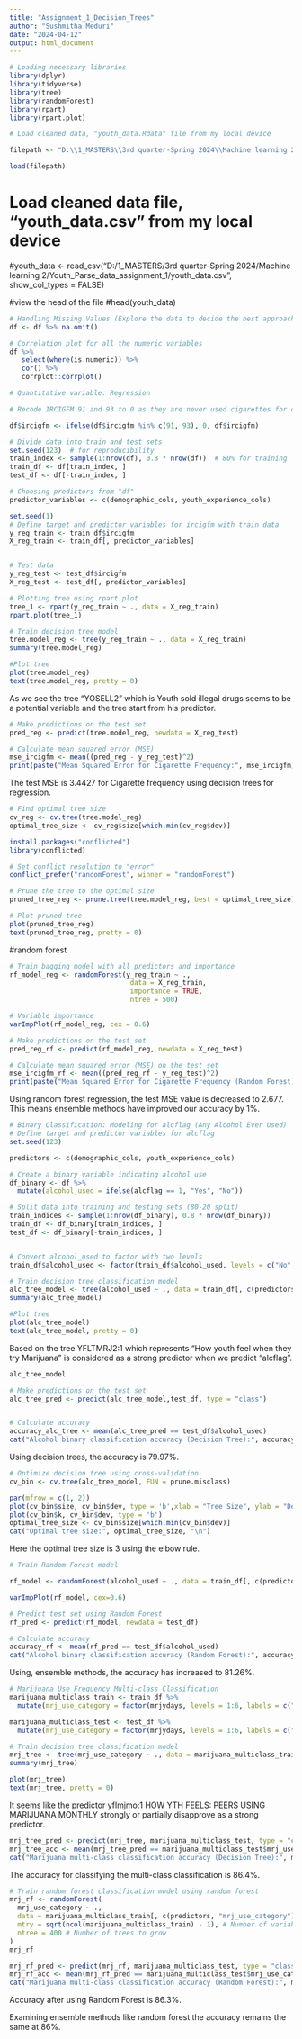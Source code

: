 ---
title: "Assignment_1_Decision_Trees"
author: "Sushmitha Meduri"
date: "2024-04-12"
output: html_document
---

```{r}
# Loading necessary libraries
library(dplyr)
library(tidyverse)
library(tree)
library(randomForest)
library(rpart)
library(rpart.plot)
```

```{r}
# Load cleaned data, "youth_data.Rdata" file from my local device

filepath <- "D:\\1_MASTERS\\3rd quarter-Spring 2024\\Machine learning 2\\Youth_Parse_data_assignment_1\\youth_data.Rdata"

load(filepath)
```

# Load cleaned data file, "youth_data.csv" from my local device

#youth_data <- read_csv("D:/1_MASTERS/3rd quarter-Spring 2024/Machine learning 2/Youth_Parse_data_assignment_1/youth_data.csv", show_col_types = FALSE)

#view the head of the file
#head(youth_data)

```{r}
# Handling Missing Values (Explore the data to decide the best approach)**
df <- df %>% na.omit()
```


```{r}
# Correlation plot for all the numeric variables
df %>% 
   select(where(is.numeric)) %>% 
   cor() %>% 
   corrplot::corrplot() 
```
```{r}
# Quantitative variable: Regression

# Recode IRCIGFM 91 and 93 to 0 as they are never used cigarettes for convince as the data is just for 1 year, both of the code represet non-usage of cigarette.

df$ircigfm <- ifelse(df$ircigfm %in% c(91, 93), 0, df$ircigfm)
```

```{r}
# Divide data into train and test sets
set.seed(123)  # for reproducibility
train_index <- sample(1:nrow(df), 0.8 * nrow(df))  # 80% for training
train_df <- df[train_index, ]
test_df <- df[-train_index, ]
```


```{r}
# Choosing predictors from "df"
predictor_variables <- c(demographic_cols, youth_experience_cols)
```


```{r}
set.seed(1)
# Define target and predictor variables for ircigfm with train data
y_reg_train <- train_df$ircigfm
X_reg_train <- train_df[, predictor_variables]


# Test data 
y_reg_test <- test_df$ircigfm
X_reg_test <- test_df[, predictor_variables]
```

```{r}

# Plotting tree using rpart.plot
tree_1 <- rpart(y_reg_train ~ ., data = X_reg_train)
rpart.plot(tree_1)

```


```{r}
# Train decision tree model
tree.model_reg <- tree(y_reg_train ~ ., data = X_reg_train)
summary(tree.model_reg)
```
```{r}
#Plot tree
plot(tree.model_reg)
text(tree.model_reg, pretty = 0)
```
As we see the tree "YOSELL2" which is Youth sold illegal drugs seems to be a potential variable and the tree start from his predictor.


```{r}
# Make predictions on the test set
pred_reg <- predict(tree.model_reg, newdata = X_reg_test)

# Calculate mean squared error (MSE)
mse_ircigfm <- mean((pred_reg - y_reg_test)^2)
print(paste("Mean Squared Error for Cigarette Frequency:", mse_ircigfm))
```
The test MSE is 3.4427 for Cigarette frequency using decision trees for regression.

```{r}
# Find optimal tree size
cv_reg <- cv.tree(tree.model_reg)
optimal_tree_size <- cv_reg$size[which.min(cv_reg$dev)]
```

```{r}
install.packages("conflicted")
library(conflicted)

# Set conflict resolution to "error"
conflict_prefer("randomForest", winner = "randomForest")

```


```{r}
# Prune the tree to the optimal size
pruned_tree_reg <- prune.tree(tree.model_reg, best = optimal_tree_size)

# Plot pruned tree
plot(pruned_tree_reg)
text(pruned_tree_reg, pretty = 0)

```


#random forest

```{r}
# Train bagging model with all predictors and importance
rf_model_reg <- randomForest(y_reg_train ~ ., 
                              data = X_reg_train, 
                              importance = TRUE,
                              ntree = 500)
```

```{r}
# Variable importance
varImpPlot(rf_model_reg, cex = 0.6)
```


```{r}
# Make predictions on the test set
pred_reg_rf <- predict(rf_model_reg, newdata = X_reg_test)

# Calculate mean squared error (MSE) on the test set
mse_ircigfm_rf <- mean((pred_reg_rf - y_reg_test)^2)
print(paste("Mean Squared Error for Cigarette Frequency (Random Forest):", mse_ircigfm_rf))
```
Using random forest regression, the test MSE value is decreased to 2.677. This means ensemble methods have improved our accuracy by 1%.


```{r}
# Binary Classification: Modeling for alcflag (Any Alcohol Ever Used)
# Define target and predictor variables for alcflag
set.seed(123)

predictors <- c(demographic_cols, youth_experience_cols)

# Create a binary variable indicating alcohol use
df_binary <- df %>%
  mutate(alcohol_used = ifelse(alcflag == 1, "Yes", "No"))

# Split data into training and testing sets (80-20 split)
train_indices <- sample(1:nrow(df_binary), 0.8 * nrow(df_binary))
train_df <- df_binary[train_indices, ]
test_df <- df_binary[-train_indices, ]


# Convert alcohol_used to factor with two levels
train_df$alcohol_used <- factor(train_df$alcohol_used, levels = c("No", "Yes"))

```

```{r}
# Train decision tree classification model
alc_tree_model <- tree(alcohol_used ~ ., data = train_df[, c(predictors, "alcohol_used")])
summary(alc_tree_model)
```


```{r}
#Plot tree
plot(alc_tree_model)
text(alc_tree_model, pretty = 0)
```

Based on the tree YFLTMRJ2:1 which represents "How youth feel when they try Marijuana" is considered as a strong predictor when we predict "alcflag".


```{r}
alc_tree_model
```

```{r}
# Make predictions on the test set
alc_tree_pred <- predict(alc_tree_model,test_df, type = "class")


# Calculate accuracy
accuracy_alc_tree <- mean(alc_tree_pred == test_df$alcohol_used)
cat("Alcohol binary classification accuracy (Decision Tree):", accuracy_alc_tree)
```
Using decision trees, the accuracy is 79.97%.

```{r}
# Optimize decision tree using cross-validation
cv_bin <- cv.tree(alc_tree_model, FUN = prune.misclass)

par(mfrow = c(1, 2))
plot(cv_bin$size, cv_bin$dev, type = 'b',xlab = "Tree Size", ylab = "Deviance")
plot(cv_bin$k, cv_bin$dev, type = 'b')
optimal_tree_size <- cv_bin$size[which.min(cv_bin$dev)]
cat("Optimal tree size:", optimal_tree_size, "\n")
```
Here the optimal tree size is 3 using the elbow rule.

```{r}
# Train Random Forest model

rf_model <- randomForest(alcohol_used ~ ., data = train_df[, c(predictors, "alcohol_used")], mtry = sqrt(ncol(train_df)), importance = TRUE)

varImpPlot(rf_model, cex=0.6)
```

```{r}
# Predict test set using Random Forest
rf_pred <- predict(rf_model, newdata = test_df)

# Calculate accuracy
accuracy_rf <- mean(rf_pred == test_df$alcohol_used)
cat("Alcohol binary classification accuracy (Random Forest):", accuracy_rf)
```
Using, ensemble methods, the accuracy has increased to 81.26%.

```{r}

# Marijuana Use Frequency Multi-class Classification
marijuana_multiclass_train <- train_df %>%
  mutate(mrj_use_category = factor(mrjydays, levels = 1:6, labels = c("1-11 Days", "12-49 Days", "50-99 Days", "100-299 Days", "300-365 Days", "Non User")))

marijuana_multiclass_test <- test_df %>%
  mutate(mrj_use_category = factor(mrjydays, levels = 1:6, labels = c("1-11 Days", "12-49 Days", "50-99 Days", "100-299 Days", "300-365 Days", "Non User")))

```


```{r}
# Train decision tree classification model
mrj_tree <- tree(mrj_use_category ~ ., data = marijuana_multiclass_train[, c(predictors, "mrj_use_category")])
summary(mrj_tree)
```
```{r}
plot(mrj_tree)
text(mrj_tree, pretty = 0)
```
It seems like the predictor yflmjmo:1 HOW YTH FEELS: PEERS USING MARIJUANA MONTHLY strongly or partially disapprove as a strong predictor.

```{r}
mrj_tree_pred <- predict(mrj_tree, marijuana_multiclass_test, type = "class")
mrj_tree_acc <- mean(mrj_tree_pred == marijuana_multiclass_test$mrj_use_category)
cat("Marijuana multi-class classification accuracy (Decision Tree):", mrj_tree_acc, "\n")

```
The accuracy for classifying the multi-class classification is 86.4%.

```{r}
# Train random forest classification model using random forest
mrj_rf <- randomForest(
  mrj_use_category ~ ., 
  data = marijuana_multiclass_train[, c(predictors, "mrj_use_category")],
  mtry = sqrt(ncol(marijuana_multiclass_train) - 1), # Number of variables randomly sampled as candidates at each split
  ntree = 400 # Number of trees to grow
)
mrj_rf
```
```{r}
mrj_rf_pred <- predict(mrj_rf, marijuana_multiclass_test, type = "class")
mrj_rf_acc <- mean(mrj_rf_pred == marijuana_multiclass_test$mrj_use_category)
cat("Marijuana multi-class classification accuracy (Random Forest):", mrj_rf_acc, "\n")
```
Accuracy after using Random Forest is 86.3%.

Examining ensemble methods like random forest the accuracy remains the same at 86%. 

























